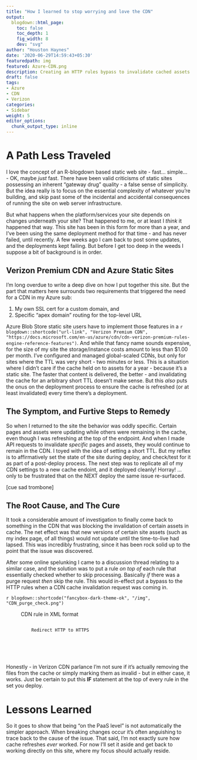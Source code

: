 ```yaml
---
title: "How I learned to stop worrying and love the CDN"
output:
  blogdown::html_page:
    toc: false
    toc_depth: 1
    fig_width: 8
    dev: "svg"
author: "Houston Haynes"
date: '2020-06-29T14:59:43+05:30'
featuredpath: img
featured: Azure-CDN.png
description: Creating an HTTP rules bypass to invalidate cached assets at deploy time
draft: false
tags:
- Azure
- CDN
- Verizon
categories: 
- Sidebar
weight: 5
editor_options: 
  chunk_output_type: inline
---
```


# A Path Less Traveled

I love the concept of an R-blogdown based static web site - fast... simple... - OK, maybe *just* fast. There have been valid criticisms of static sites possessing an inherent "gateway drug" quality - a false sense of simplicity. But the idea really is to focus on the essential complexity of whatever you're building, and skip past some of the incidental and accidental consequences of running the site on web server infrastructure.

But what happens when the platform/services your site depends on changes underneath your site? That happened to me, or at least I *think* it happened that way. This site has been in this form for more than a year, and I've been using the same deployment method for that time - and has never failed, until recently. A few weeks ago I cam back to post some updates, and the deployments kept failing. But before I get too deep in the weeds I suppose a bit of background is in order.

## Verizon Premium CDN and Azure Static Sites

I'm long overdue to write a deep dive on how I put together this site. But the part that matters here surrounds two requirements that triggered the need for a CDN in my Azure sub:

1. My own SSL cert for a custom domain, and 
2. Specific "apex domain" routing for the top-level URL

Azure Blob Store static site users have to implement those features in a `r blogdown::shortcode("url-link", "Verizon Premium CDN", "https://docs.microsoft.com/en-us/azure/cdn/cdn-verizon-premium-rules-engine-reference-features")`. And while that fancy name sounds expensive, for the size of my site the storage/instance costs amount to less than $1.00 per month. I've configured and managed global-scaled CDNs, but only for sites where the TTL was very short - two minutes or less. This is a situation where I didn't care if the cache held on to assets for a year - because it's a static site. The faster that content is delivered, the better - and invalidating the cache for an arbitrary short TTL doesn't make sense. But this *also* puts the onus on the deployment process to ensure the cache is refreshed (or at least invalidated) every time there's a deployment.

## The Symptom, and Furtive Steps to Remedy

So when I returned to the site the behavior was oddly specific. Certain pages and assets were updating while others were remaining in the cache, even though I was refreshing at the top of the endpoint. And when I made API requests to invalidate *specific* pages and assets, they would continue to remain in the CDN. I toyed with the idea of setting a short TTL. But my reflex is to affirmatively set the state of the site during deploy, and check/test for it as part of a post-deploy process. The next step was to replicate all of my CDN settings to a new cache endoint, and it deployed cleanly! Horray! ... only to be frustrated that on the NEXT deploy the same issue re-surfaced. 

[cue sad trombone]

## The Root Cause, and The Cure

It took a considerable amount of investigation to finally come back to something in the CDN that was blocking the invalidation of certain assets in cache. The net effect was that new versions of certain site assets (such as my index page, of all things) would not update until the time-to-live had lapsed. This was incredibly frustrating, since it has been rock solid up to the point that the issue was discovered. 

After some online spelunking I came to a discussion thread relating to a similar case, and the solution was to put a rule *on top of* each rule that essentially checked whether to skip processing. Basically _if_ there was a purge request _then_ skip the rule. This would in-effect put a bypass to the HTTP rules when a CDN cache invalidation request was coming in. 

`r blogdown::shortcode("fancybox-dark-theme-ok", "/img", "CDN_purge_check.png")`

<figure><figcaption class="caption">CDN rule in XML format</figcaption><pre><code class="xml"><rule>
    <description>Redirect HTTP to HTTPS</description>
    <match.request.request-header.wildcard name="User-Agent" result="nomatch" value="ECPurge/*" ignore-case="true">
        <match.request.request-scheme.literal value="http">
            <feature.url.url-redirect source="/0__CDN__/(.*)" destination="https://%{host}/$1" code="301"/>
        </match.request.request-scheme.literal>
    </match.request.request-header.wildcard>
</rule></code></pre></figure>

Honestly - in Verizon CDN parlance I'm not sure if it's actually removing the files from the cache or simply marking them as invalid - but in either case, it works. Just be certain to put this __IF__ statement at the top of every rule in the set you deploy.

# Lessons Learned

So it goes to show that being "on the PaaS level" is not automatically the simpler approach. When breaking changes occur it's often anguishing to trace back to the cause of the issue. That said, I'm not exactly sure how cache refreshes *ever* worked. For now I'll set it aside and get back to working directly on this site, where my focus should actually reside.